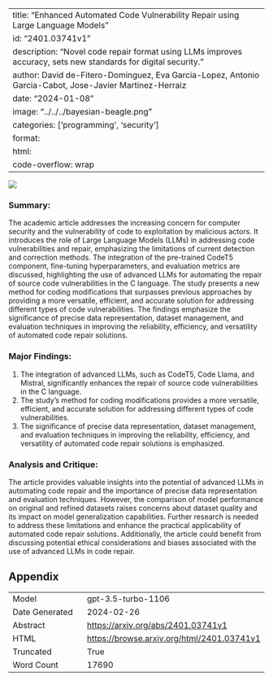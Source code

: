 
---
title: "Enhanced Automated Code Vulnerability Repair using Large Language Models"
id: "2401.03741v1"
description: "Novel code repair format using LLMs improves accuracy, sets new standards for digital security."
author: David de-Fitero-Dominguez, Eva Garcia-Lopez, Antonio Garcia-Cabot, Jose-Javier Martinez-Herraiz
date: "2024-01-08"
image: "../../../bayesian-beagle.png"
categories: ['programming', 'security']
format:
  html:
    code-overflow: wrap
---

![](../../../bayesian-beagle.png)

### Summary:

The academic article addresses the increasing concern for computer security and the vulnerability of code to exploitation by malicious actors. It introduces the role of Large Language Models (LLMs) in addressing code vulnerabilities and repair, emphasizing the limitations of current detection and correction methods. The integration of the pre-trained CodeT5 component, fine-tuning hyperparameters, and evaluation metrics are discussed, highlighting the use of advanced LLMs for automating the repair of source code vulnerabilities in the C language. The study presents a new method for coding modifications that surpasses previous approaches by providing a more versatile, efficient, and accurate solution for addressing different types of code vulnerabilities. The findings emphasize the significance of precise data representation, dataset management, and evaluation techniques in improving the reliability, efficiency, and versatility of automated code repair solutions.

### Major Findings:
1. The integration of advanced LLMs, such as CodeT5, Code Llama, and Mistral, significantly enhances the repair of source code vulnerabilities in the C language.
2. The study's method for coding modifications provides a more versatile, efficient, and accurate solution for addressing different types of code vulnerabilities.
3. The significance of precise data representation, dataset management, and evaluation techniques in improving the reliability, efficiency, and versatility of automated code repair solutions is emphasized.

### Analysis and Critique:
The article provides valuable insights into the potential of advanced LLMs in automating code repair and the importance of precise data representation and evaluation techniques. However, the comparison of model performance on original and refined datasets raises concerns about dataset quality and its impact on model generalization capabilities. Further research is needed to address these limitations and enhance the practical applicability of automated code repair solutions. Additionally, the article could benefit from discussing potential ethical considerations and biases associated with the use of advanced LLMs in code repair.

## Appendix

|          |          |
|----------|----------|
| Model     | gpt-3.5-turbo-1106       |
| Date Generated     | 2024-02-26       |
| Abstract | [https://arxiv.org/abs/2401.03741v1](https://arxiv.org/abs/2401.03741v1)        |
| HTML     | [https://browse.arxiv.org/html/2401.03741v1](https://browse.arxiv.org/html/2401.03741v1)       |
| Truncated       | True       |
| Word Count       | 17690       |